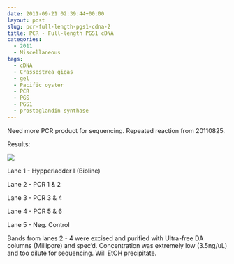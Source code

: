 ```yaml
---
date: 2011-09-21 02:39:44+00:00
layout: post
slug: pcr-full-length-pgs1-cdna-2
title: PCR - Full-length PGS1 cDNA
categories:
  - 2011
  - Miscellaneous
tags:
  - cDNA
  - Crassostrea gigas
  - gel
  - Pacific oyster
  - PCR
  - PGS
  - PGS1
  - prostaglandin synthase
---
```


Need more PCR product for sequencing. Repeated reaction from 20110825.

Results:

![](https://eagle.fish.washington.edu/Arabidopsis/20110921-01.JPG)

Lane 1 - Hypperladder I (Bioline)

Lane 2 - PCR 1 & 2

Lane 3 - PCR 3 & 4

Lane 4 - PCR 5 & 6

Lane 5 - Neg. Control

Bands from lanes 2 - 4 were excised and purified with Ultra-free DA columns (Millipore) and spec'd. Concentration was extremely low (3.5ng/uL) and too dilute for sequencing. Will EtOH precipitate.
